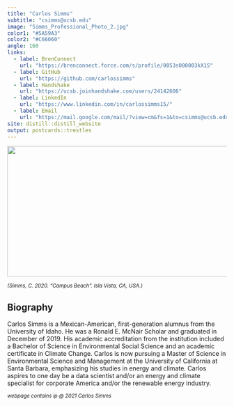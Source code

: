 ```yaml
---
title: "Carlos Simms"
subtitle: "csimms@ucsb.edu"
image: "Simms_Professional_Photo_2.jpg"
color1: "#5A59A3"
color2: "#C66060"
angle: 160
links:
  - label: BrenConnect
    url: "https://brenconnect.force.com/s/profile/0053s000003kX1S"
  - label: GitHub
    url: "https://github.com/carlossimms"
  - label: Handshake
    url: "https://ucsb.joinhandshake.com/users/24142606"
  - label: LinkedIn
    url: "https://www.linkedin.com/in/carlossimms15/"
  - label: Email
    url: "https://mail.google.com/mail/?view=cm&fs=1&to=csimms@ucsb.edu"
site: distill::distill_website
output: postcards::trestles
---
```


<img style="float: center; padding: 0px 10px 0px 0px;" src="campus_beach_image.jpg" width="700" height="300"/>

^*(Simms, C. 2020. "Campus Beach". Isla Vista, CA, USA.)*^

## Biography

Carlos Simms is a Mexican-American, first-generation alumnus from the University of Idaho. He was a Ronald E. McNair Scholar and graduated in December of 2019. His academic accreditation from the institution included a Bachelor of Science in Environmental Social Science and an academic certificate in Climate Change. Carlos is now pursuing a Master of Science in Environmental Science and Management at the University of California at Santa Barbara, emphasizing his studies in energy and climate. Carlos aspires to one day be a data scientist and/or an energy and climate specialist for corporate America and/or the renewable energy industry.

^*webpage contains ip @ 2021 Carlos Simms*^
